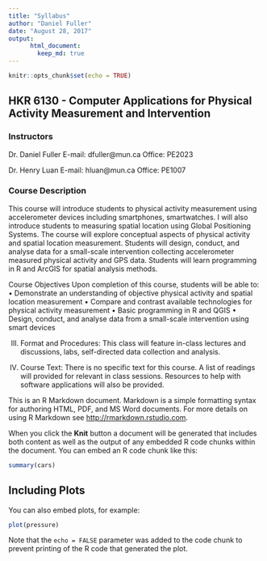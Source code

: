 ```yaml
---
title: "Syllabus"
author: "Daniel Fuller"
date: "August 28, 2017"
output:
      html_document:
        keep_md: true
---
```


```r
knitr::opts_chunk$set(echo = TRUE)
```

## HKR 6130 - Computer Applications for Physical Activity Measurement and Intervention

### Instructors
Dr. Daniel Fuller
E-mail: dfuller@mun.ca
Office: PE2023

Dr.	Henry Luan
E-mail: hluan@mun.ca
Office: PE1007

### Course Description
This course will introduce students to physical activity measurement using accelerometer devices including smartphones, smartwatches. I will also introduce students to measuring spatial location using Global Positioning Systems. The course will explore conceptual aspects of physical activity and spatial location measurement. Students will design, conduct, and analyse data for a small-scale intervention collecting accelerometer measured physical activity and GPS data. Students will learn programming in R and ArcGIS for spatial analysis methods. 

Course Objectives
Upon completion of this course, students will be able to: 
•	Demonstrate an understanding of objective physical activity and spatial location measurement
•	Compare and contrast available technologies for physical activity measurement
•	Basic programming in R and QGIS
•	Design, conduct, and analyse data from a small-scale intervention using smart devices

III. Format and Procedures:
This class will feature in-class lectures and discussions, labs, self-directed data collection and analysis. 

IV. Course Text:
There is no specific text for this course. A list of readings will provided for relevant in class sessions. Resources to help with software applications will also be provided.


This is an R Markdown document. Markdown is a simple formatting syntax for authoring HTML, PDF, and MS Word documents. For more details on using R Markdown see <http://rmarkdown.rstudio.com>.

When you click the **Knit** button a document will be generated that includes both content as well as the output of any embedded R code chunks within the document. You can embed an R code chunk like this:

```r
summary(cars)
```

## Including Plots

You can also embed plots, for example:

```r
plot(pressure)
```

Note that the `echo = FALSE` parameter was added to the code chunk to prevent printing of the R code that generated the plot.
